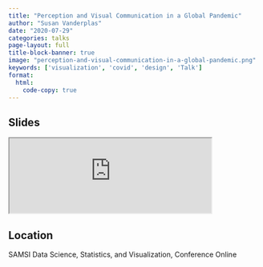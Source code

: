 ```yaml
---
title: "Perception and Visual Communication in a Global Pandemic"
author: "Susan Vanderplas"
date: "2020-07-29"
categories: talks
page-layout: full
title-block-banner: true
image: "perception-and-visual-communication-in-a-global-pandemic.png"
keywords: ['visualization', 'covid', 'design', 'Talk']
format:
  html:
    code-copy: true
---
```

 
## Slides

<iframe src='https://srvanderplas.github.io/2020-Presentations/07-DSSV/' height='auto' width='80%'>
                        </iframe>
## Location
SAMSI
Data Science, Statistics, and Visualization, Conference
Online
